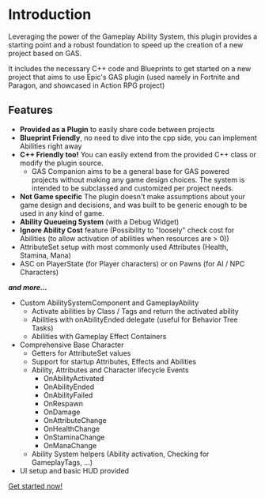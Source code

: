 # Introduction

Leveraging the power of the Gameplay Ability System, this plugin provides a starting point and a robust foundation to speed up the creation of a new project based on GAS.

It includes the necessary C++ code and Blueprints to get started on a new project that aims to use Epic's GAS plugin (used namely in Fortnite and Paragon, and showcased in Action RPG project)
 
## Features

- **Provided as a Plugin** to easily share code between projects
- **Blueprint Friendly**, no need to dive into the cpp side, you can implement Abilities right away
- **C++ Friendly too!** You can easily extend from the provided C++ class or modify the plugin source.
    - GAS Companion aims to be a general base for GAS powered projects without making any game design choices. The system is intended to be subclassed and customized per project needs.
- **Not Game specific** The plugin doesn't make assumptions about your game design and decisions, and was built to be generic enough to be used in any kind of game.
- **Ability Queueing System** (with a Debug Widget)
- **Ignore Ability Cost** feature (Possibility to "loosely" check cost for Abilities (to allow activation of abilities when resources are > 0))
- AttributeSet setup with most commonly used Attributes (Health, Stamina, Mana)
- ASC on PlayerState (for Player characters) or on Pawns (for AI / NPC Characters)

***and more...***

- Custom AbilitySystemComponent and GameplayAbility
    - Activate abilities by Class / Tags and return the activated ability
    - Abilities with onAbilityEnded delegate (useful for Behavior Tree Tasks)
    - Abilities with Gameplay Effect Containers
- Comprehensive Base Character
    - Getters for AttributeSet values
    - Support for startup Attributes, Effects and Abilities
    - Ability, Attributes and Character lifecycle Events
        - OnAbilityActivated
        - OnAbilityEnded
        - OnAbilityFailed
        - OnRespawn
        - OnDamage
        - OnAttributeChange
        - OnHealthChange
        - OnStaminaChange
        - OnManaChange
    - Ability System helpers (Ability activation, Checking for GameplayTags, ...)
- UI setup and basic HUD provided

[Get started now!](/getting-started)

